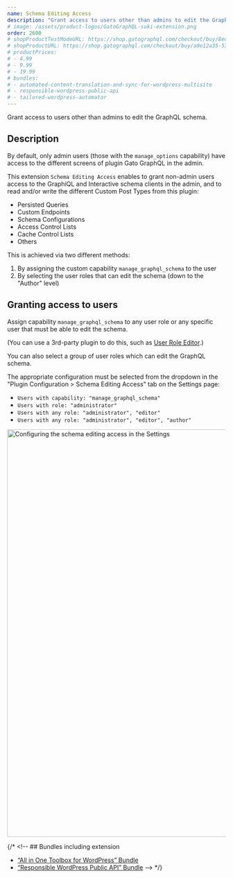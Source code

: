 ```yaml
---
name: Schema Editing Access
description: "Grant access to users other than admins to edit the GraphQL schema."
# image: /assets/product-logos/GatoGraphQL-suki-extension.png
order: 2600
# shopProductTestModeURL: https://shop.gatographql.com/checkout/buy/8edd16a5-ce4e-41bc-973e-940c5bccc2fd
# shopProductURL: https://shop.gatographql.com/checkout/buy/a0e12a35-53f9-47fe-be84-55ff91896805
# productPrices:
# - 4.99
# - 9.99
# - 19.99
# bundles:
# - automated-content-translation-and-sync-for-wordpress-multisite
# - responsible-wordpress-public-api
# - tailored-wordpress-automator
---
```


Grant access to users other than admins to edit the GraphQL schema.

## Description

By default, only admin users (those with the `manage_options` capability) have access to the different screens of plugin Gato GraphQL in the admin.

This extension `Schema Editing Access` enables to grant non-admin users access to the GraphiQL and Interactive schema clients in the admin, and to read and/or write the different Custom Post Types from this plugin:

- Persisted Queries
- Custom Endpoints
- Schema Configurations
- Access Control Lists
- Cache Control Lists
- Others

This is achieved via two different methods:

1. By assigning the custom capability `manage_graphql_schema` to the user
2. By selecting the user roles that can edit the schema (down to the "Author" level)

## Granting access to users

Assign capability `manage_graphql_schema` to any user role or any specific user that must be able to edit the schema.

(You can use a 3rd-party plugin to do this, such as <a href="https://wordpress.org/plugins/user-role-editor/" target="_blank">User Role Editor</a>.)

You can also select a group of user roles which can edit the GraphQL schema.

The appropriate configuration must be selected from the dropdown in the "Plugin Configuration > Schema Editing Access" tab on the Settings page:

- `Users with capability: "manage_graphql_schema"`
- `Users with role: "administrator"`
- `Users with any role: "administrator", "editor"`
- `Users with any role: "administrator", "editor", "author"`

<Image
  src="/assets/extensions/upstream-pro/settings-schema-editing-access.png"
  width="1024"
  height="940"
  alt="Configuring the schema editing access in the Settings"
  caption="Configuring the schema editing access in the Settings"
/>

{/* <!-- ## Bundles including extension

- [“All in One Toolbox for WordPress” Bundle](/bundles/all-in-one-toolbox-for-wordpress)
- [“Responsible WordPress Public API” Bundle](/bundles/responsible-wordpress-public-api) --> */}
